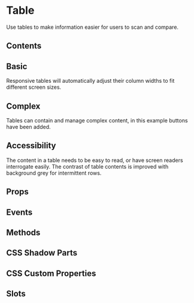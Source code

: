 # Table
Use tables to make information easier for users to scan and compare.

## Contents

## Basic
Responsive tables will automatically adjust their column widths to fit different screen sizes.


<Basic/>

## Complex
Tables can contain and manage complex content, in this example buttons have been added.


<Complex />

## Accessibility
The content in a table needs to be easy to read, or have screen readers interrogate easily. The contrast of table contents is improved with background grey for intermittent rows.

## Props


<Props />

## Events


<Events />

## Methods


<Methods />

## CSS Shadow Parts


<Parts />

## CSS Custom Properties


<CustomProps />

## Slots


<Slots />
